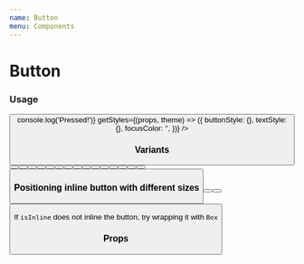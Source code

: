 ```yaml
---
name: Button
menu: Components
---
```



# Button

### Usage

<Playground>
  <Button
    color="primary"
    appearance="primary"
    size="large"
    isLoading={false}
    isActive={false}
    isDisabled={false}
    isInline={false}
    iconBefore={null}
    iconAfter={null}
    iconLoading={null}
    title="Usage"
    onPress={() => console.log('Pressed!')}
    getStyles={(props, theme) => ({
      buttonStyle: {},
      textStyle: {},
      focusColor: '',
    })}
  />
</Playground>

### Variants

<Playground>
  <Box flexDirection="row">
    <Spacing paddingRight={2} height={30} justifyContent="space-between">
      <Button color="default" title="Default" />
      <Button color="default" appearance="outline" title="Default" />
      <Button color="default" appearance="minimal" title="Default" />
      <Button color="default" appearance="primary" title="Default" isLoading />
    </Spacing>
    <Spacing paddingRight={2} height={30} justifyContent="space-between">
      <Button color="primary" title="Primary" />
      <Button color="primary" appearance="outline" title="Primary" />
      <Button color="primary" appearance="minimal" title="Primary" />
      <Button color="primary" appearance="primary" title="Primary" isLoading />
    </Spacing>
    <Spacing paddingRight={2} height={30} justifyContent="space-between">
      <Button color="secondary" title="Secondary" />
      <Button color="secondary" appearance="outline" title="Secondary" />
      <Button color="secondary" appearance="minimal" title="Secondary" />
      <Button
        color="secondary"
        appearance="primary"
        title="Secondary"
        isLoading
      />
    </Spacing>
    <Spacing paddingRight={2} height={30} justifyContent="space-between">
      <Button color="danger" title="Danger" />
      <Button color="danger" appearance="outline" title="Danger" />
      <Button color="danger" appearance="minimal" title="Danger" />
      <Button color="danger" appearance="primary" title="Danger" isLoading />
    </Spacing>
  </Box>
</Playground>

### Positioning inline button with different sizes

<Playground>
  <Box flexDirection="row" justifyContent="flex-start">
    <Button isInline color="primary" title="Left small" size="small" />
  </Box>
  <Box flexDirection="row" justifyContent="center">
    <Button isInline color="primary" title="Center medium" size="medium" />
  </Box>
  <Box flexDirection="row" justifyContent="flex-end">
    <Button isInline color="primary" title="Right large" size="large" />
  </Box>
</Playground>

If `isInline` does not inline the button, try wrapping it with `Box`

### Props

<Props of={Button} />
